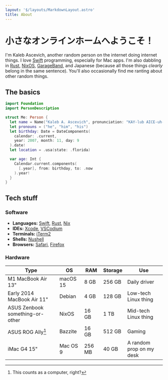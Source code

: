 ```yaml
---
layout: '$/layouts/MarkdownLayout.astro'
title: About
---
```


# 小さなオンラインホームへようこそ！

I'm Kaleb Ascevich, another random person on the internet doing internet things.
I love [Swift] programming, especially for Mac apps. I'm also dabbling in
[Rust], [NixOS], [GarageBand], and Japanese (because all those things _clearly_
belong in the same sentence). You'll also occasionally find me ranting about
other random things.

[Swift]: https://swift.org
[Rust]: https://rust-lang.org
[NixOS]: https://nixos.org
[GarageBand]: https://apple.com/mac/garageband/

## The basics

```swift
import Foundation
import PersonDescription

struct Me: Person {
  let name = Name("Kaleb A. Ascevich", pronunciation: "KAY-lub AICE-uh-vitch")
  let pronouns = ("he", "him", "his")
  let birthday: Date = DateComponents(
    calendar: .current,
    year: 2007, month: 11, day: 9
  ).date!
  let location = .usa(state: .florida)

  var age: Int {
    Calendar.current.components(
      [.year], from: birthday, to: .now
    ).year!
  }
}
```

## Tech stuff

### Software

- **Languages:** [Swift], [Rust], [Nix]
- **IDEs:** [Xcode], [VSCodium]
- **Terminals:** [iTerm2]
- **Shells:** [Nushell]
- **Browsers:** [Safari], [Firefox]

[Swift]: https://swift.org
[Rust]: https://rust-lang.org
[Nix]: https://nixos.org
[Xcode]: https://developer.apple.com/xcode/
[VSCodium]: https://vscodium.com
[iTerm2]: https://iterm2.com
[Nushell]: https://nushell.sh
[Safari]: https://apple.com/safari/
[Firefox]: https://mozilla.org/firefox/

### Hardware

| Type                            | OS       | RAM    | Storage | Use                      |
|---------------------------------|----------|--------|---------|--------------------------|
| M1 MacBook Air 13"              | macOS 15 | 8 GB   | 256 GB  | Daily driver             |
| Early 2014 MacBook Air 11"      | Debian   | 4 GB   | 128 GB  | Low-tech Linux thing     |
| ASUS Zenbook something-or-other | NixOS    | 16 GB  | 1 TB    | Mid-tech Linux thing     |
| ASUS ROG Ally[^1]               | Bazzite  | 16 GB  | 512 GB  | Gaming                   |
| iMac G4 15"                     | Mac OS 9 | 256 MB | 40 GB   | A random prop on my desk |

[^1]: This counts as a computer, right?
